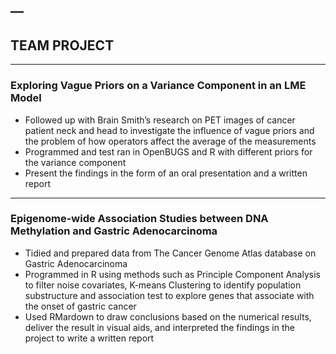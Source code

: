 ---
---

<link rel="stylesheet" href="styles.css" type="text/css">

## **TEAM PROJECT**  

***

### **Exploring Vague Priors on a Variance Component in an LME Model**

* Followed up with Brain Smith’s research on PET images of cancer patient neck and head to investigate the influence of vague priors and the problem of how operators affect the average of the measurements
* Programmed and test ran in OpenBUGS and R with different priors for the variance component
* Present the findings in the form of an oral presentation and a written report 

***

### **Epigenome-wide Association Studies between DNA Methylation and Gastric Adenocarcinoma**

* Tidied and prepared data from The Cancer Genome Atlas database  on Gastric Adenocarcinoma
* Programmed in R using methods such as Principle Component Analysis to filter noise covariates, K-means Clustering to identify population substructure and association test to explore genes that associate with the onset of gastric cancer
* Used RMardown to draw conclusions based on the numerical results, deliver the result in visual aids, and interpreted the findings in the project to write a written report
